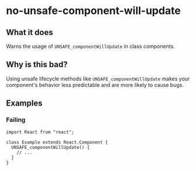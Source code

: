 # no-unsafe-component-will-update

## What it does

Warns the usage of `UNSAFE_componentWillUpdate` in class components.

## Why is this bad?

Using unsafe lifecycle methods like `UNSAFE_componentWillUpdate` makes your component's behavior less predictable and are more likely to cause bugs.

## Examples

### Failing

```tsx
import React from "react";

class Example extends React.Component {
  UNSAFE_componentWillUpdate() {
    // ...
  }
}
```
